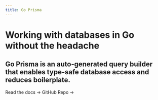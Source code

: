 ```yaml
---
title: Go Prisma
---
```






<div className={styles.container} style={{ height: '100%' }}>
  <div>
    <div className={styles.jumbotron}>
      <h1 className={styles.heading}>
        Working with databases in Go without the headache
      </h1>
      <h2 className={styles.subheading}>
        Go Prisma is an auto-generated query builder that enables type-safe database access and reduces boilerplate.
      </h2>
      <div className={styles.buttons}>
        <Link href="/docs" className={styles.btnPrimary}>
          Read the docs
          <span>→</span>
        </Link>
        <Link href="https://github.com/steebchen/prisma-client-go" className={styles.btnSecondary}>
          GitHub Repo
          <span>→</span>
        </Link>
      </div>
    </div>
  </div>
</div>
